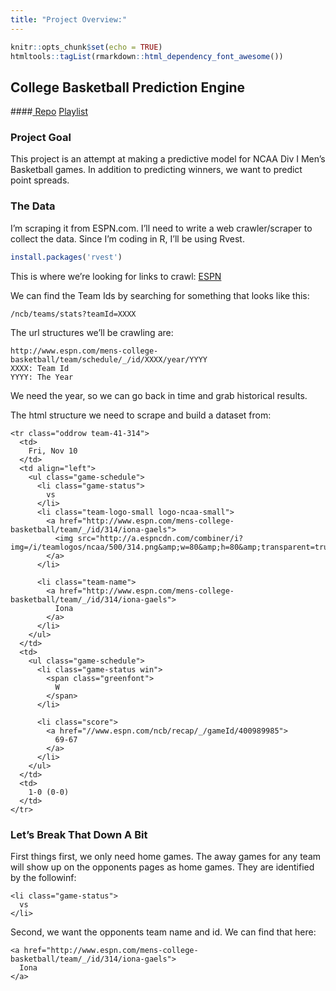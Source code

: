 ```yaml
---
title: "Project Overview:"
---
```


```r
knitr::opts_chunk$set(echo = TRUE)
htmltools::tagList(rmarkdown::html_dependency_font_awesome())
```

## College Basketball Prediction Engine
####[<i class="fa fa-github fa-lg"></i> Repo]("https://github.com/DavidDoesData/cbbpa") [<i class="fa fa-youtube-play fa-lg"></i> Playlist]("https://www.youtube.com/playlist?list=PLuMZyjodYY6T9WM2Opa_-vwig970tYA5_")


### Project Goal

This project is an attempt at making a predictive model for NCAA Div I Men's Basketball games. In addition to predicting winners, we want to predict point spreads.

### The Data

I'm scraping it from ESPN.com. I'll need to write a web crawler/scraper to collect the data. Since I'm coding in R, I'll be using Rvest.


```R
install.packages('rvest')
```

This is where we're looking for links to crawl: [ESPN](http://www.espn.com/mens-college-basketball/teams)

We can find the Team Ids by searching for something that looks like this:
```
/ncb/teams/stats?teamId=XXXX
```

The url structures we'll be crawling are:
```
http://www.espn.com/mens-college-basketball/team/schedule/_/id/XXXX/year/YYYY
XXXX: Team Id
YYYY: The Year
```
We need the year, so we can go back in time and grab historical results.

The html structure we need to scrape and build a dataset from:
```
<tr class="oddrow team-41-314">
  <td>
    Fri, Nov 10
  </td>
  <td align="left">
    <ul class="game-schedule">
      <li class="game-status">
        vs
      </li>
      <li class="team-logo-small logo-ncaa-small">
        <a href="http://www.espn.com/mens-college-basketball/team/_/id/314/iona-gaels">
          <img src="http://a.espncdn.com/combiner/i?img=/i/teamlogos/ncaa/500/314.png&amp;w=80&amp;h=80&amp;transparent=true">
        </a>
      </li>
      
      <li class="team-name">
        <a href="http://www.espn.com/mens-college-basketball/team/_/id/314/iona-gaels">
          Iona
        </a>
      </li>
    </ul>
  </td>
  <td>
    <ul class="game-schedule">
      <li class="game-status win">
        <span class="greenfont">
          W
        </span>
      </li>
      
      <li class="score">
        <a href="//www.espn.com/ncb/recap/_/gameId/400989985">
          69-67
        </a>
      </li>
    </ul>
  </td>
  <td>
    1-0 (0-0)
  </td>
</tr>
```

### Let's Break That Down A Bit
First things first, we only need home games. The away games for any team will show up on the opponents pages as home games. They are identified by the followinf:
```
<li class="game-status">
  vs
</li>
```

Second, we want the opponents team name and id. We can find that here:
```
<a href="http://www.espn.com/mens-college-basketball/team/_/id/314/iona-gaels">
  Iona
</a>
```